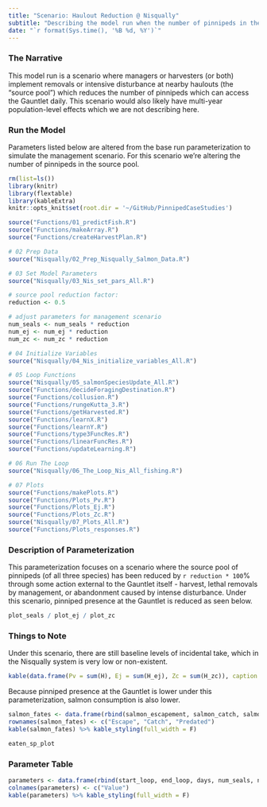 ```yaml
---
title: "Scenario: Haulout Reduction @ Nisqually"
subtitle: "Describing the model run when the number of pinnipeds in the source pool is reduced at Nisqually"
date: "`r format(Sys.time(), '%B %d, %Y')`"
---
```


### The Narrative

This model run is a scenario where managers or harvesters (or both) implement removals or intensive disturbance at nearby haulouts (the "source pool") which reduces the number of pinnipeds which can access the Gauntlet daily. This scenario would also likely have multi-year population-level effects which we are not describing here.

### Run the Model

Parameters listed below are altered from the base run parameterization to simulate the management scenario. For this scenario we're altering the number of pinnipeds in the source pool.

```r
rm(list=ls())
library(knitr)
library(flextable)
library(kableExtra)
knitr::opts_knit$set(root.dir = '~/GitHub/PinnipedCaseStudies')
```

```r
source("Functions/01_predictFish.R")
source("Functions/makeArray.R")
source("Functions/createHarvestPlan.R")

# 02 Prep Data
source("Nisqually/02_Prep_Nisqually_Salmon_Data.R")

# 03 Set Model Parameters
source("Nisqually/03_Nis_set_pars_All.R")
```

```r

# source pool reduction factor:
reduction <- 0.5

# adjust parameters for management scenario
num_seals <- num_seals * reduction
num_ej <- num_ej * reduction
num_zc <- num_zc * reduction
```

```r
# 04 Initialize Variables
source("Nisqually/04_Nis_initialize_variables_All.R")

# 05 Loop Functions
source("Nisqually/05_salmonSpeciesUpdate_All.R")
source("Functions/decideForagingDestination.R")
source("Functions/collusion.R")
source("Functions/rungeKutta_3.R")
source("Functions/getHarvested.R")
source("Functions/learnX.R")
source("Functions/learnY.R")
source("Functions/type3FuncRes.R")
source("Functions/linearFuncRes.R")
source("Functions/updateLearning.R")

# 06 Run The Loop
source("Nisqually/06_The_Loop_Nis_All_fishing.R")

# 07 Plots
source("Functions/makePlots.R")
source("Functions/Plots_Pv.R")
source("Functions/Plots_Ej.R")
source("Functions/Plots_Zc.R")
source("Nisqually/07_Plots_All.R")
source("Functions/Plots_responses.R")
```

### Description of Parameterization

This parameterization focuses on a scenario where the source pool of pinnipeds (of all three species) has been reduced by `r reduction * 100`% through some action external to the Gauntlet itself - harvest, lethal removals by management, or abandonment caused by intense disturbance. Under this scenario, pinniped presence at the Gauntlet is reduced as seen below.

```r
plot_seals / plot_ej / plot_zc
```

### Things to Note

Under this scenario, there are still baseline levels of incidental take, which in the Nisqually system is very low or non-existent.

```r
kable(data.frame(Pv = sum(H), Ej = sum(H_ej), Zc = sum(H_zc)), caption = "Harvested Pinnipeds") %>% kable_styling(full_width = F)
```

Because pinniped presence at the Gauntlet is lower under this parameterization, salmon consumption is also lower.

```r
salmon_fates <- data.frame(rbind(salmon_escapement, salmon_catch, salmon_consumed))
rownames(salmon_fates) <- c("Escape", "Catch", "Predated")
kable(salmon_fates) %>% kable_styling(full_width = F)
```

```r
eaten_sp_plot
```

### Parameter Table

```r
parameters <- data.frame(rbind(start_loop, end_loop, days, num_seals, num_zc, num_ej, num_seals_2_copy, Cmax, Cmax_ej, Cmax_zc, alpha, chum_escape_rate, gr_escape_rate, ln_escape_rate, chin_boats, min_chum_boats, max_chum_boats))
colnames(parameters) <- c("Value")
kable(parameters) %>% kable_styling(full_width = F)
```





